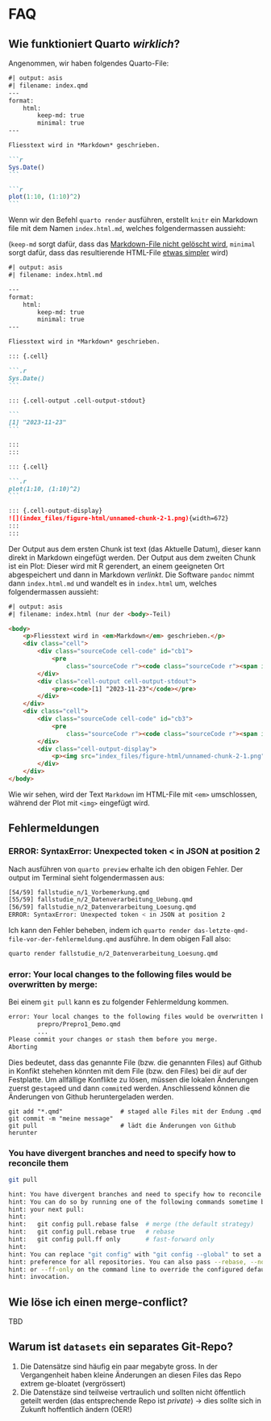 # FAQ

## Wie funktioniert Quarto *wirklich*?

Angenommen, wir haben folgendes Quarto-File:

````markdown
#| output: asis
#| filename: index.qmd
---
format: 
    html:
        keep-md: true
        minimal: true
---

Fliesstext wird in *Markdown* geschrieben.

```r
Sys.Date()
```

```r
plot(1:10, (1:10)^2)
```
````

Wenn wir den Befehl `quarto render` ausführen, erstellt `knitr` ein Markdown file mit dem Namen `index.html.md`, welches folgendermassen aussieht:

(`keep-md` sorgt dafür, dass das [Markdown-File nicht gelöscht wird](https://quarto.org/docs/computations/execution-options.html#intermediates), `minimal` sorgt dafür, dass das resultierende HTML-File [etwas simpler](https://quarto.org/docs/output-formats/html-basics.html#minimal-html) wird)

````markdown
#| output: asis
#| filename: index.html.md

---
format: 
    html:
        keep-md: true
        minimal: true
---

Fliesstext wird in *Markdown* geschrieben.

::: {.cell}

```.r
Sys.Date()
```

::: {.cell-output .cell-output-stdout}

```
[1] "2023-11-23"
```

:::
:::

::: {.cell}

```.r
plot(1:10, (1:10)^2)
```

::: {.cell-output-display}
![](index_files/figure-html/unnamed-chunk-2-1.png){width=672}
:::
:::

````

Der Output aus dem ersten Chunk ist text (das Aktuelle Datum), dieser kann direkt in Markdown eingefügt werden. Der Output aus dem zweiten Chunk ist ein Plot: Dieser wird mit R gerendert, an einem geeigneten Ort abgespeichert und dann in Markdown *verlinkt*. Die Software `pandoc` nimmt dann `index.html.md` und wandelt es in `index.html` um, welches folgendermassen aussieht:

````html
#| output: asis
#| filename: index.html (nur der <body>-Teil)

<body>
    <p>Fliesstext wird in <em>Markdown</em> geschrieben.</p>
    <div class="cell">
        <div class="sourceCode cell-code" id="cb1">
            <pre
                class="sourceCode r"><code class="sourceCode r"><span id="cb1-1"><a href="#cb1-1" aria-hidden="true" tabindex="-1"></a><span class="fu">Sys.Date</span>()</span></code></pre>
        </div>
        <div class="cell-output cell-output-stdout">
            <pre><code>[1] "2023-11-23"</code></pre>
        </div>
    </div>
    <div class="cell">
        <div class="sourceCode cell-code" id="cb3">
            <pre
                class="sourceCode r"><code class="sourceCode r"><span id="cb3-1"><a href="#cb3-1" aria-hidden="true" tabindex="-1"></a><span class="fu">plot</span>(<span class="dv">1</span><span class="sc">:</span><span class="dv">10</span>, (<span class="dv">1</span><span class="sc">:</span><span class="dv">10</span>)<span class="sc">^</span><span class="dv">2</span>)</span></code></pre>
        </div>
        <div class="cell-output-display">
            <p><img src="index_files/figure-html/unnamed-chunk-2-1.png" width="672"></p>
        </div>
    </div>
</body>


````

Wie wir sehen, wird der Text `Markdown` im HTML-File mit `<em>` umschlossen, während der Plot mit `<img>` eingefügt wird.

<!-- TODO: Add PDF example -->

## Fehlermeldungen

### ERROR: SyntaxError: Unexpected token < in JSON at position 2

Nach ausführen von `quarto preview` erhalte ich den obigen Fehler. Der output im Terminal sieht folgendermassen aus:

```.bash
[54/59] fallstudie_n/1_Vorbemerkung.qmd
[55/59] fallstudie_n/2_Datenverarbeitung_Uebung.qmd
[56/59] fallstudie_n/2_Datenverarbeitung_Loesung.qmd
ERROR: SyntaxError: Unexpected token < in JSON at position 2
``` 

Ich kann den Fehler beheben, indem ich `quarto render das-letzte-qmd-file-vor-der-fehlermeldung.qmd` ausführe. In dem obigen Fall also:

```.bash
quarto render fallstudie_n/2_Datenverarbeitung_Loesung.qmd
```

### error: Your local changes to the following files would be overwritten by merge:

Bei einem `git pull` kann es zu folgender Fehlermeldung kommen.

```.bash
error: Your local changes to the following files would be overwritten by merge:
        prepro/Prepro1_Demo.qmd
        ...
Please commit your changes or stash them before you merge.
Aborting
```

Dies bedeutet, dass das genannte File (bzw. die genannten Files) auf Github in Konfikt stehehen könnten mit dem File (bzw. den Files) bei dir auf der Festplatte. Um allfällige Konflikte zu lösen, müssen die lokalen Änderungen zuerst ge`stage`ed und dann `commit`ed werden. Anschliessend können die Änderungen von Github heruntergeladen werden.

```
git add "*.qmd"                # staged alle Files mit der Endung .qmd
git commit -m "meine message" 
git pull                       # lädt die Änderungen von Github herunter
```

### You have divergent branches and need to specify how to reconcile them

<!-- TODO: explain -->

```.bash
git pull
``` 

```.bash
hint: You have divergent branches and need to specify how to reconcile them.
hint: You can do so by running one of the following commands sometime before
hint: your next pull:
hint: 
hint:   git config pull.rebase false  # merge (the default strategy)
hint:   git config pull.rebase true   # rebase
hint:   git config pull.ff only       # fast-forward only
hint: 
hint: You can replace "git config" with "git config --global" to set a default
hint: preference for all repositories. You can also pass --rebase, --no-rebase,
hint: or --ff-only on the command line to override the configured default per
hint: invocation.

```

## Wie löse ich einen merge-conflict?

TBD

## Warum ist `datasets` ein separates Git-Repo?
1. Die Datensätze sind häufig ein paar megabyte gross. In der Vergangenheit haben kleine Änderungen an diesen Files das Repo extrem ge-bloatet (vergrössert)
2. Die Datenstäze sind teilweise vertraulich und sollten nicht öffentlich geteilt werden (das entsprechende Repo ist *private*) → dies sollte sich in Zukunft hoffentlich ändern (OER!)
